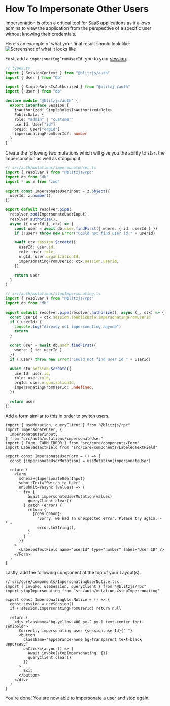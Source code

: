 # How To Impersonate Other Users


Impersonation is often a critical tool for SaaS applications as it allows
admins to view the application from the perspective of a specific user
without knowing their credentials.

Here's an example of what your final result should look like:
![Screenshot of what it looks like](https://pbs.twimg.com/media/EsWuHShXcAEgEtw?format=jpg&name=large)

First, add a `impersonatingFromUserId` type to your
[session](/docs/session-management#customize-session-public-data-in-typescript).

```ts copy
// types.ts
import { SessionContext } from "@blitzjs/auth"
import { User } from "db"

import { SimpleRolesIsAuthorized } from "@blitzjs/auth"
import { User } from "db"

declare module "@blitzjs/auth" {
  export interface Session {
    isAuthorized: SimpleRolesIsAuthorized<Role>
    PublicData: {
    role: "admin" | "customer"
    userId: User["id"]
    orgId: User["orgId"]
    impersonatingFromUserId?: number
  }
}
```

Create the following two mutations which will give you the ability to
start the impersonation as well as stopping it.

```ts copy
// src/auth/mutations/impersonateUser.ts
import { resolver } from "@blitzjs/rpc"
import db from "db"
import * as z from "zod"

export const ImpersonateUserInput = z.object({
  userId: z.number(),
})

export default resolver.pipe(
  resolver.zod(ImpersonateUserInput),
  resolver.authorize(),
  async ({ userId }, ctx) => {
    const user = await db.user.findFirst({ where: { id: userId } })
    if (!user) throw new Error("Could not find user id " + userId)

    await ctx.session.$create({
      userId: user.id,
      role: user.role,
      orgId: user.organizationId,
      impersonatingFromUserId: ctx.session.userId,
    })

    return user
  }
)
```

```ts copy
// src/auth/mutations/stopImpersonating.ts
import { resolver } from "@blitzjs/rpc"
import db from "db"

export default resolver.pipe(resolver.authorize(), async (_, ctx) => {
  const userId = ctx.session.$publicData.impersonatingFromUserId
  if (!userId) {
    console.log("Already not impersonating anyone")
    return
  }

  const user = await db.user.findFirst({
    where: { id: userId },
  })
  if (!user) throw new Error("Could not find user id " + userId)

  await ctx.session.$create({
    userId: user.id,
    role: user.role,
    orgId: user.organizationId,
    impersonatingFromUserId: undefined,
  })

  return user
})
```

Add a form similar to this in order to switch users.

```tsx copy
import { useMutation, queryClient } from "@blitzjs/rpc"
import impersonateUser, {
  ImpersonateUserInput,
} from "src/auth/mutations/impersonateUser"
import { Form, FORM_ERROR } from "src/core/components/Form"
import LabeledTextField from "src/core/components/LabeledTextField"

export const ImpersonateUserForm = () => {
  const [impersonateUserMutation] = useMutation(impersonateUser)

  return (
    <Form
      schema={ImpersonateUserInput}
      submitText="Switch to User"
      onSubmit={async (values) => {
        try {
          await impersonateUserMutation(values)
          queryClient.clear()
        } catch (error) {
          return {
            [FORM_ERROR]:
              "Sorry, we had an unexpected error. Please try again. - " +
              error.toString(),
          }
        }
      }}
    >
      <LabeledTextField name="userId" type="number" label="User ID" />
    </Form>
  )
}
```

Lastly, add the following component at the top of your Layout(s).

```tsx copy
// src/core/components/ImpersonatingUserNotice.tsx
import { invoke, useSession, queryClient } from "@blitzjs/rpc"
import stopImpersonating from "src/auth/mutations/stopImpersonating"

export const ImpersonatingUserNotice = () => {
  const session = useSession()
  if (!session.impersonatingFromUserId) return null

  return (
    <div className="bg-yellow-400 px-2 py-1 text-center font-semibold">
      Currently impersonating user {session.userId}{" "}
      <button
        className="appearance-none bg-transparent text-black uppercase"
        onClick={async () => {
          await invoke(stopImpersonating, {})
          queryClient.clear()
        }}
      >
        Exit
      </button>
    </div>
  )
}
```

You're done! You are now able to impersonate a user and stop again.
